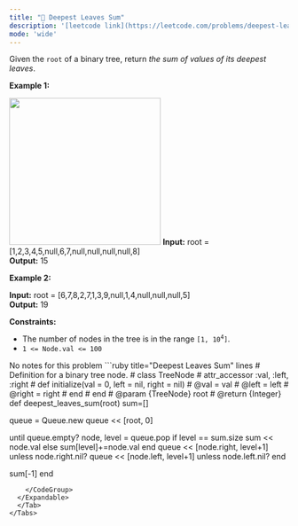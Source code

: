 ```yaml
---
title: "🧀 Deepest Leaves Sum"
description: '[leetcode link](https://leetcode.com/problems/deepest-leaves-sum/description/)'
mode: 'wide'
---
```

<Tabs>
  <Tab title="Question" icon="circle-question" iconType="regular">
    <Card>
      Given the <code>root</code> of a binary tree, return <em>the sum of values of its deepest leaves</em>.  <p><strong class="example">Example 1:</strong></p> <img alt="" src="https://assets.leetcode.com/uploads/2019/07/31/1483_ex1.png" style="width: 273px; height: 265px;" />  <strong>Input:</strong> root = [1,2,3,4,5,null,6,7,null,null,null,null,8] <br/> <strong>Output:</strong> 15   <p><strong class="example">Example 2:</strong></p>   <strong>Input:</strong> root = [6,7,8,2,7,1,3,9,null,1,4,null,null,null,5] <br/> <strong>Output:</strong> 19    <p><strong>Constraints:</strong></p>  <ul>  <li>The number of nodes in the tree is in the range <code>[1, 10<sup>4</sup>]</code>.</li>  <li><code>1 &lt;= Node.val &lt;= 100</code></li> </ul> 
    </Card>
  </Tab>
  <Tab title="Solution" icon="lightbulb" iconType="regular" >
    <Card>
      No notes for this problem
</Card>
  <Expandable title="code">
    <CodeGroup dropdown>
```ruby title="Deepest Leaves Sum" lines
# Definition for a binary tree node.
# class TreeNode
#     attr_accessor :val, :left, :right
#     def initialize(val = 0, left = nil, right = nil)
#         @val = val
#         @left = left
#         @right = right
#     end
# end
# @param {TreeNode} root
# @return {Integer}
def deepest_leaves_sum(root)
  sum=[]

  queue = Queue.new
  queue << [root, 0]

  until queue.empty?
    node, level = queue.pop
    if level == sum.size
      sum << node.val
    else
      sum[level]+=node.val
    end
    queue << [node.right, level+1] unless node.right.nil?
    queue << [node.left, level+1] unless node.left.nil?
  end

  sum[-1]
end
```
    </CodeGroup>
  </Expandable>
  </Tab>
</Tabs>